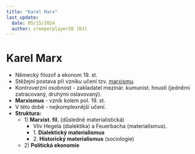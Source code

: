 ```yaml
---
title: "Karel Marx"
last_update:
  date: 05/15/2024
  author: creeperplayer20 (DJ)
---
```


# Karel Marx

- Německý filozof a ekonom 19. st.
- Stěžejní postava při vzniku učení tzv. <ins>marxismu</ins>.
- Kontroverzní osobnost - zakladatel mezinár. kumunist. hnustí (jedněmi zatracovaný, druhými oslavovaný).
- **Marxismus** - vznik kolem pol. 19. st.
- V této době - nejkomplexnější učení.
- **Struktura:**
  - 1\) **Marxist. fil.** (důsledně materialistická)
    - Vliv Hegela (dialektika) a Feuerbacha (materialismus).
    - 1\. **Dialektický materialismus**
    - 2\. **Historický materialismus** (sociologie)
  - 2\) **Politická ekonomie**
